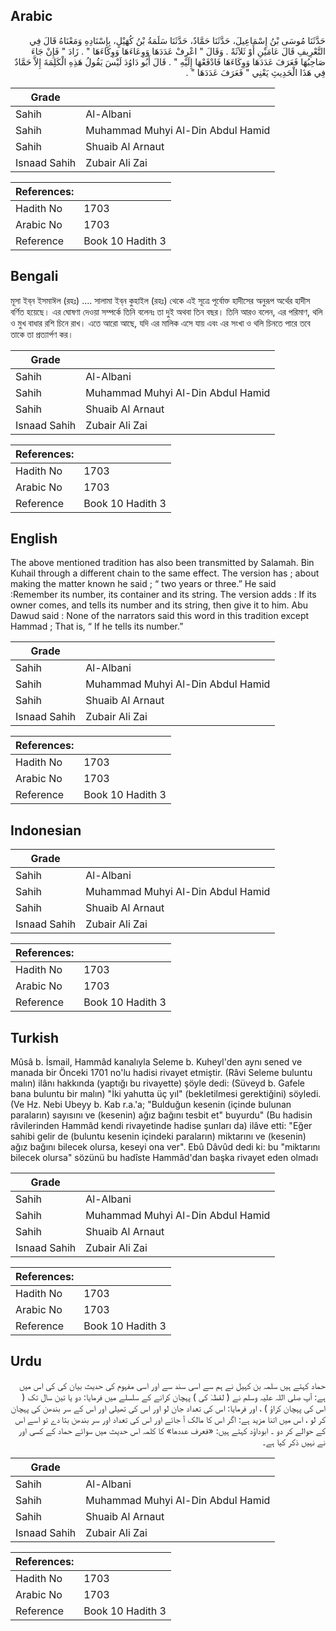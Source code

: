 ## Arabic


<div dir="rtl" lang="ar" style={{fontSize:'larger',backgroundColor:'#f8f9fa',padding:20}}>
حَدَّثَنَا مُوسَى بْنُ إِسْمَاعِيلَ، حَدَّثَنَا حَمَّادٌ، حَدَّثَنَا سَلَمَةُ بْنُ كُهَيْلٍ، بِإِسْنَادِهِ وَمَعْنَاهُ قَالَ فِي التَّعْرِيفِ قَالَ عَامَيْنِ أَوْ ثَلاَثَةً ‏.‏ وَقَالَ ‏"‏ اعْرِفْ عَدَدَهَا وَوِعَاءَهَا وَوِكَاءَهَا ‏"‏ ‏.‏ زَادَ ‏"‏ فَإِنْ جَاءَ صَاحِبُهَا فَعَرَفَ عَدَدَهَا وَوِكَاءَهَا فَادْفَعْهَا إِلَيْهِ ‏"‏ ‏.‏ قَالَ أَبُو دَاوُدَ لَيْسَ يَقُولُ هَذِهِ الْكَلِمَةَ إِلاَّ حَمَّادٌ فِي هَذَا الْحَدِيثِ يَعْنِي ‏"‏ فَعَرَفَ عَدَدَهَا ‏"‏ ‏.‏
</div>
<div style={{backgroundColor:'#f8f9fa',padding:20, marginBottom: 10}}><table> <thead> <tr> <th>Grade</th> <th></th> </tr> </thead> <tbody> <tr><td>Sahih</td><td>Al-Albani</td></tr><tr><td>Sahih</td><td>Muhammad Muhyi Al-Din Abdul Hamid</td></tr><tr><td>Sahih</td><td>Shuaib Al Arnaut</td></tr><tr><td>Isnaad Sahih</td><td>Zubair Ali Zai</td></tr></tbody></table><table> <thead> <tr> <th>References:</th> <th></th> </tr> </thead> <tbody><tr><td>Hadith No</td><td>1703</td></tr><tr><td>Arabic No</td><td>1703</td></tr><tr><td>Reference</td><td>Book 10 Hadith 3</td></tr></tbody></table></div>

## Bengali


<div dir="ltr" lang="bn" style={{fontSize:'larger',backgroundColor:'#f8f9fa',padding:20}}>
মূসা ইব্‌ন ইসমাঈল (রহঃ) .... সালামা ইব্‌ন কুহাইল (রহঃ) থেকে এই সূত্রে পূর্বোক্ত হাদীসের অনুরূপ অর্থের হাদীস বর্ণিত হয়েছে। এর ঘোষণা দেওয়া সম্পর্কে তিনি বলেনঃ তা দুই অথবা তিন বছর। তিনি আরও বলেন, এর পরিমাণ, থলি ও মুখ বাধার রশি চিনে রাখ। এতে আরো আছে, যদি এর মালিক এসে যায় এবং এর সংখা ও থলি চিনতে পারে তবে তাকে তা প্রত্যার্পণ কর।
</div>
<div style={{backgroundColor:'#f8f9fa',padding:20, marginBottom: 10}}><table> <thead> <tr> <th>Grade</th> <th></th> </tr> </thead> <tbody> <tr><td>Sahih</td><td>Al-Albani</td></tr><tr><td>Sahih</td><td>Muhammad Muhyi Al-Din Abdul Hamid</td></tr><tr><td>Sahih</td><td>Shuaib Al Arnaut</td></tr><tr><td>Isnaad Sahih</td><td>Zubair Ali Zai</td></tr></tbody></table><table> <thead> <tr> <th>References:</th> <th></th> </tr> </thead> <tbody><tr><td>Hadith No</td><td>1703</td></tr><tr><td>Arabic No</td><td>1703</td></tr><tr><td>Reference</td><td>Book 10 Hadith 3</td></tr></tbody></table></div>

## English


<div dir="ltr" lang="en" style={{fontSize:'larger',backgroundColor:'#f8f9fa',padding:20}}>
The above mentioned tradition has also been transmitted by Salamah. Bin Kuhail through a different chain to the same effect. The version has ; about making the matter known he said ; “ two years or three.” He said :Remember its number, its container and its string. The version adds : If its owner comes, and tells its number and its string, then give it to him. Abu Dawud said : None of the narrators said this word in this tradition except Hammad ; That is, “ If he tells its number.”
</div>
<div style={{backgroundColor:'#f8f9fa',padding:20, marginBottom: 10}}><table> <thead> <tr> <th>Grade</th> <th></th> </tr> </thead> <tbody> <tr><td>Sahih</td><td>Al-Albani</td></tr><tr><td>Sahih</td><td>Muhammad Muhyi Al-Din Abdul Hamid</td></tr><tr><td>Sahih</td><td>Shuaib Al Arnaut</td></tr><tr><td>Isnaad Sahih</td><td>Zubair Ali Zai</td></tr></tbody></table><table> <thead> <tr> <th>References:</th> <th></th> </tr> </thead> <tbody><tr><td>Hadith No</td><td>1703</td></tr><tr><td>Arabic No</td><td>1703</td></tr><tr><td>Reference</td><td>Book 10 Hadith 3</td></tr></tbody></table></div>

## Indonesian


<div dir="ltr" lang="id" style={{fontSize:'larger',backgroundColor:'#f8f9fa',padding:20}}>

</div>
<div style={{backgroundColor:'#f8f9fa',padding:20, marginBottom: 10}}><table> <thead> <tr> <th>Grade</th> <th></th> </tr> </thead> <tbody> <tr><td>Sahih</td><td>Al-Albani</td></tr><tr><td>Sahih</td><td>Muhammad Muhyi Al-Din Abdul Hamid</td></tr><tr><td>Sahih</td><td>Shuaib Al Arnaut</td></tr><tr><td>Isnaad Sahih</td><td>Zubair Ali Zai</td></tr></tbody></table><table> <thead> <tr> <th>References:</th> <th></th> </tr> </thead> <tbody><tr><td>Hadith No</td><td>1703</td></tr><tr><td>Arabic No</td><td>1703</td></tr><tr><td>Reference</td><td>Book 10 Hadith 3</td></tr></tbody></table></div>

## Turkish


<div dir="ltr" lang="tr" style={{fontSize:'larger',backgroundColor:'#f8f9fa',padding:20}}>
Mûsâ b. İsmail, Hammâd kanalıyla Seleme b. Kuheyl'den aynı sened ve manada bir Önceki 1701 no'lu hadisi rivayet etmiştir. (Râvi Seleme buluntu malın) ilânı hakkında (yaptığı bu riva­yette) şöyle dedi: (Süveyd b. Gafele bana buluntu bir malın) "İki yahutta üç yıl" (bekletilmesi gerektiğini) söyledi. (Ve Hz. Nebi Ubeyy b. Kab r.a.'a; "Bulduğun kesenin (içinde bulunan paraların) sayısını ve (kesenin) ağız bağını tesbit et" buyurdu" (Bu hadisin râvilerinden Hammâd kendi rivayetinde hadise şunları da) ilâve etti: "Eğer sahibi gelir de (buluntu kesenin içindeki paraların) miktarını ve (kesenin) ağız bağını bilecek olursa, keseyi ona ver". Ebû Dâvûd dedi ki: bu "miktarını bilecek olursa" sözünü bu hadîste Hammâd'dan başka rivayet eden olmadı
</div>
<div style={{backgroundColor:'#f8f9fa',padding:20, marginBottom: 10}}><table> <thead> <tr> <th>Grade</th> <th></th> </tr> </thead> <tbody> <tr><td>Sahih</td><td>Al-Albani</td></tr><tr><td>Sahih</td><td>Muhammad Muhyi Al-Din Abdul Hamid</td></tr><tr><td>Sahih</td><td>Shuaib Al Arnaut</td></tr><tr><td>Isnaad Sahih</td><td>Zubair Ali Zai</td></tr></tbody></table><table> <thead> <tr> <th>References:</th> <th></th> </tr> </thead> <tbody><tr><td>Hadith No</td><td>1703</td></tr><tr><td>Arabic No</td><td>1703</td></tr><tr><td>Reference</td><td>Book 10 Hadith 3</td></tr></tbody></table></div>

## Urdu


<div dir="rtl" lang="ur" style={{fontSize:'larger',backgroundColor:'#f8f9fa',padding:20}}>
حماد کہتے ہیں سلمہ بن کہیل نے ہم سے اسی سند سے اور اسی مفہوم کی حدیث بیان کی کی اس میں ہے: آپ صلی اللہ علیہ وسلم نے ( لقطہٰ کی ) پہچان کرانے کے سلسلے میں فرمایا: دو یا تین سال تک ( اس کی پہچان کراؤ ) ، اور فرمایا: اس کی تعداد جان لو اور اس کی تھیلی اور اس کے سر بندھن کی پہچان کر لو ، اس میں اتنا مزید ہے: اگر اس کا مالک آ جائے اور اس کی تعداد اور سر بندھن بتا دے تو اسے اس کے حوالے کر دو ۔ ابوداؤد کہتے ہیں: «فعرف عددها» کا کلمہ اس حدیث میں سوائے حماد کے کسی اور نے نہیں ذکر کیا ہے۔
</div>
<div style={{backgroundColor:'#f8f9fa',padding:20, marginBottom: 10}}><table> <thead> <tr> <th>Grade</th> <th></th> </tr> </thead> <tbody> <tr><td>Sahih</td><td>Al-Albani</td></tr><tr><td>Sahih</td><td>Muhammad Muhyi Al-Din Abdul Hamid</td></tr><tr><td>Sahih</td><td>Shuaib Al Arnaut</td></tr><tr><td>Isnaad Sahih</td><td>Zubair Ali Zai</td></tr></tbody></table><table> <thead> <tr> <th>References:</th> <th></th> </tr> </thead> <tbody><tr><td>Hadith No</td><td>1703</td></tr><tr><td>Arabic No</td><td>1703</td></tr><tr><td>Reference</td><td>Book 10 Hadith 3</td></tr></tbody></table></div>